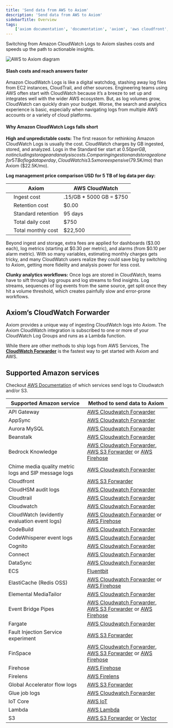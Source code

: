 ```yaml
---
title: 'Send data from AWS to Axiom'
description: 'Send data from AWS to Axiom'
sidebarTitle: Overview
tags:
    ['axiom documentation', 'documentation', 'axiom', 'aws cloudfront', 'ADOT', 'amazon s3', 'aws s3', 'aws lambda', 'aws', 'cloudwatch', 'amazon']
---
```


Switching from Amazon CloudWatch Logs to Axiom slashes costs and speeds up the path to actionable insights.

<Frame caption="AWS to Axiom diagram">
  <img src="/doc-assets/diagrams/aws-to-axiom-diagram.png" alt="AWS to Axiom diagram" />
</Frame>

#### Slash costs and reach answers faster

Amazon CloudWatch Logs is like a digital watchdog, stashing away log files from EC2 instances, CloudTrail, and other sources. Engineering teams using AWS often start with CloudWatch because it’s a breeze to set up and integrates well with the wider AWS ecosystem. But, as log volumes grow, CloudWatch can quickly drain your budget. Worse, the search and analytics experience is basic, especially when navigating logs from multiple AWS accounts or a variety of cloud platforms.

#### Why Amazon CloudWatch Logs falls short

**High and unpredictable costs:** The first reason for rethinking Amazon CloudWatch Logs is usually the cost. CloudWatch charges by GB ingested, stored, and analyzed. Logs in the Standard tier start at $0.50 per GB, not including storage and analysis costs. Comparing ingestion and storage alone for 5 TB of log data per day, CloudWatch is 3.5x more expensive ($79.5K/mo) than Axiom ($22.5K/mo).

**Log management price comparison USD for 5 TB of log data per day:**

|     | Axiom              |  AWS CloudWatch   |
| --- | ---                | --- |
|     | Ingest cost        | .15/GB * 5000 GB = $750 | .50/GB *5000 GB = $2,500 |
|     | Retention cost     | $0.00 | .03/GB *5000 GB = $150 |
|     | Standard retention | 95 days | 30 days |
|     | Total daily cost   | $750 | $2,650 |
|     | Total monthly cost | $22,500 | $79,500 |


Beyond ingest and storage, extra fees are applied for dashboards ($3.00 each), log metrics (starting at $0.30 per metric), and alarms (from $0.10 per alarm metric). With so many variables, estimating monthly charges gets tricky, and many CloudWatch users realize they could save big by switching to Axiom, getting more fidelity and analysis power for less cost.

**Clunky analytics workflows:** Once logs are stored in CloudWatch, teams have to sift through log groups and log streams to find insights. Log streams, sequences of log events from the same source, get split once they hit a volume threshold, which creates painfully slow and error-prone workflows.

## Axiom’s CloudWatch Forwarder

Axiom provides a unique way of ingesting CloudWatch logs into Axiom. The Axiom CloudWatch integration is subscribed to one or more of your CloudWatch Log Groups and runs as a Lambda function.

While there are other methods to ship logs from AWS Services, The [**CloudWatch Forwarder**](/send-data/cloudwatch) is the fastest way to get started with Axiom and AWS.

## Supported Amazon services

Checkout [AWS Documentation](https://docs.aws.amazon.com/AmazonCloudWatch/latest/logs/AWS-logs-and-resource-policy.html) of which services send logs to Cloudwatch and/or S3.

| Supported Amazon service                             | Method to send data to Axiom                                                                                                         |
|------------------------------------------------------|--------------------------------------------------------------------------------------------------------------------------------------|
| API Gateway                                          | [AWS Cloudwatch Forwarder](/send-data/cloudwatch)                                                                                    |
| AppSync                                              | [AWS Cloudwatch Forwarder](/send-data/cloudwatch)                                                                                    |
| Aurora MySQL                                         | [AWS Cloudwatch Forwarder](/send-data/cloudwatch)                                                                                    |
| Beanstalk                                            | [AWS Cloudwatch Forwarder](/send-data/cloudwatch)                                                                                    |
| Bedrock Knowledge                                    | [AWS Cloudwatch Forwarder](/send-data/cloudwatch), [AWS S3 Forwarder](/send-data/aws-s3) or [AWS Firehose](/send-data/aws-firehose)  |
| Chime media quality metric logs and SIP message logs | [AWS Cloudwatch Forwarder](/send-data/cloudwatch)                                                                                    |
| Cloudfront                                           | [AWS S3 Forwarder](/send-data/aws-s3)                                                                                                |
| CloudHSM audit logs                                  | [AWS Cloudwatch Forwarder](/send-data/cloudwatch)                                                                                    |
| Cloudtrail                                           | [AWS Cloudwatch Forwarder](/send-data/cloudwatch)                                                                                    |
| Cloudwatch                                           | [AWS Cloudwatch Forwarder](/send-data/cloudwatch)                                                                                    |
| CloudWatch (evidently evaluation event logs)         | [AWS Cloudwatch Forwarder](/send-data/cloudwatch) or [AWS Firehose](/send-data/aws-firehose)                                         |
| CodeBuild                                            | [AWS Cloudwatch Forwarder](/send-data/cloudwatch)                                                                                    |
| CodeWhisperer event logs                             | [AWS Cloudwatch Forwarder](/send-data/cloudwatch)                                                                                    |
| Cognito                                              | [AWS Cloudwatch Forwarder](/send-data/cloudwatch)                                                                                    |
| Connect                                              | [AWS Cloudwatch Forwarder](/send-data/cloudwatch)                                                                                    |
| DataSync                                             | [AWS Cloudwatch Forwarder](/send-data/cloudwatch)                                                                                    |
| ECS                                                  | [Fluentbit](/send-data/fluent-bit)                                                                                                   |
| ElastiCache (Redis OSS)                              | [AWS Cloudwatch Forwarder](/send-data/cloudwatch) or [AWS Firehose](/send-data/aws-firehose)                                         |
| Elemental MediaTailor                                | [AWS Cloudwatch Forwarder](/send-data/cloudwatch)                                                                                    |
| Event Bridge Pipes                                   | [AWS Cloudwatch Forwarder](/send-data/cloudwatch), [AWS S3 Forwarder](/send-data/aws-s3) or  [AWS Firehose](/send-data/aws-firehose) |
| Fargate                                              | [AWS Cloudwatch Forwarder](/send-data/cloudwatch)                                                                                    |
| Fault Injection Service experiment                   | [AWS S3 Forwarder](/send-data/aws-s3)                                                                                                |
| FinSpace                                             | [AWS Cloudwatch Forwarder](/send-data/cloudwatch), [AWS S3 Forwarder](/send-data/aws-s3) or  [AWS Firehose](/send-data/aws-firehose) |
| Firehose                                             | [AWS Firehose](/send-data/aws-firehose)                                                                                              |
| Firelens                                             | [AWS Firelens](/send-data/aws-firelens)                                                                                              |
| Global Accelerator flow logs                         | [AWS S3 Forwarder](/send-data/aws-s3)                                                                                                |
| Glue job logs                                        | [AWS Cloudwatch Forwarder](/send-data/cloudwatch)                                                                                    |
| IoT Core                                             | [AWS IoT](/send-data/aws-iot-rules)                                                                                                  |
| Lambda                                               | [AWS Lambda](/send-data/aws-lambda)                                                                                                  |
| S3                                                   | [AWS S3 Forwarder](/send-data/aws-s3) or [Vector](/send-data/vector)                                                                 |
